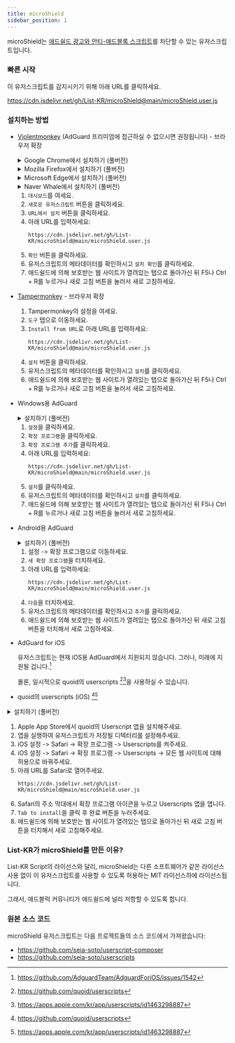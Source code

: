 ```yaml
---
title: microShield
sidebar_position: 1
---
```


microShield는 [애드쉴드 광고와 안티-애드블록 스크립트](https://www.ad-shield.io/)를 차단할 수 있는 유저스크립트입니다.

### 빠른 시작
이 유저스크립트를 감지시키기 위해 아래 URL를 클릭하세요.

https://cdn.jsdelivr.net/gh/List-KR/microShield@main/microShield.user.js

### 설치하는 방법
- [Violentmonkey](https://addons.mozilla.org/ko/firefox/addon/violentmonkey/) (AdGuard 프리미엄에 접근하실 수 없으시면 권장됩니다) - 브라우저 확장

  <details><summary>Google Chrome에서 설치하기 (풀버전)</summary>
  
  <ReactPlayer controls width='100%' height='100%' url='/video/microshield/violentmonkey/Chrome.webm' />

  </details>
  <details><summary>Mozilla Firefox에서 설치하기 (풀버전)</summary>
  
  <ReactPlayer controls width='100%' height='100%' url='/video/microshield/violentmonkey/Firefox.webm' />

  </details>
  <details><summary>Microsoft Edge에서 설치하기 (풀버전)</summary>
  
  <ReactPlayer controls width='100%' height='100%' url='/video/microshield/violentmonkey/Edge.webm' />

  </details>
  <details><summary>Naver Whale에서 설치하기 (풀버전)</summary>
  
  <ReactPlayer controls width='100%' height='100%' url='/video/microshield/violentmonkey/Whale.webm' />

  </details>


  1. `대시보드`를 여세요.
  2. `새로운 유저스크립트` 버튼을 클릭하세요.
  3. `URL에서 설치` 버튼을 클릭하세요.
  4. 아래 URL를 입력하세요:
      ```
      https://cdn.jsdelivr.net/gh/List-KR/microShield@main/microShield.user.js
      ```
  5. `확인` 버튼을 클릭하세요.
  6. 유저스크립트의 메타데이터를 확인하시고 `설치 확인`를 클릭하세요.
  7. 애드쉴드에 의해 보호받는 웹 사이트가 열려있는 탭으로 돌아가신 뒤 F5나 Ctrl + R를 누르거나 새로 고침 버튼을 눌러서 새로 고침하세요.

- [Tampermonkey](https://addons.mozilla.org/ko/firefox/addon/tampermonkey/) - 브라우저 확장
    1. Tampermonkey의 설정을 여세요.
    2. `도구` 탭으로 이동하세요.
    3. `Install from URL`로 아래 URL를 입력하세요:
        ```
        https://cdn.jsdelivr.net/gh/List-KR/microShield@main/microShield.user.js
        ```
    4. `설치` 버튼을 클릭하세요.
    5. 유저스크립트의 메타데이터를 확인하시고 `설치`를 클릭하세요.
    6. 애드쉴드에 의해 보호받는 웹 사이트가 열려있는 탭으로 돌아가신 뒤 F5나 Ctrl + R를 누르거나 새로 고침 버튼을 눌러서 새로 고침하세요.

- Windows용 AdGuard
  <details><summary>설치하기 (풀버전)</summary>
  
  <ReactPlayer controls width='100%' height='100%' url='/video/microshield/AdGuard/Windows.mp4' />

  </details>


  1. `설정`을 클릭하세요.
  2. `확장 프로그램`을 클릭하세요.
  3. `확장 프로그램 추가`를 클릭하세요.
  4. 아래 URL를 입력하세요:
      ```
      https://cdn.jsdelivr.net/gh/List-KR/microShield@main/microShield.user.js
      ```
  5. `설치`를 클릭하세요.
  6. 유저스크립트의 메타데이터를 확인하시고 `설치`를 클릭하세요.
  7. 애드쉴드에 의해 보호받는 웹 사이트가 열려있는 탭으로 돌아가신 뒤 F5나 Ctrl + R를 누르거나 새로 고침 버튼을 눌러서 새로 고침하세요.


- Android용 AdGuard
  <details><summary>설치하기 (풀버전)</summary>
  
  <ReactPlayer controls width='100%' height='100%' url='/video/microshield/AdGuard/Android.mp4' />

  </details>


  1. 설정 -> 확장 프로그램으로 이동하세요.
  2. `새 확장 프로그램`을 터치하세요.
  3. 아래 URL를 입력하세요:
      ```
      https://cdn.jsdelivr.net/gh/List-KR/microShield@main/microShield.user.js
      ```
  4. `다음`을 터치하세요.
  5. 유저스크립트의 메타데이터를 확인하시고 `추가`를 클릭하세요.
  6. 애드쉴드에 의해 보호받는 웹 사이트가 열려있는 탭으로 돌아가신 뒤 새로 고침 버튼을 터치해서 새로 고침하세요.


 - AdGuard for iOS

    유저스크립트는 현재 iOS용 AdGuard에서 지원되지 않습니다.
    그러나, 미래에 지원될 겁니다.[^1]
    
    몰론, 일시적으로 quoid의 userscripts [^2][^3]을 사용하실 수 있습니다.

 - quoid의 userscripts (iOS) [^2][^3]
  <details><summary>설치하기 (풀버전)</summary>
  
  <ReactPlayer controls width='100%' height='100%' url='/video/microshield/iOSUserscripts.mp4' />

  </details>


  1. Apple App Store에서 quoid의 Userscript 앱을 설치해주세요.
  2. 앱을 실행하여 유저스크립트가 저장될 디텍터리를 설정해주세요.
  3. iOS 설정 -> Safari -> 확장 프로그램 -> Userscripts를 켜주세요.
  4. iOS 설정 -> Safari -> 확장 프로그램 -> Userscripts -> 모든 웹 사이트에 대해 허용으로 바꿔주세요.
  5. 아래 URL를 Safari로 열어주세요.
      ```
      https://cdn.jsdelivr.net/gh/List-KR/microShield@main/microShield.user.js
      ```
  6. Safari의 주소 막대에서 확장 프로그램 아이콘을 누르고 Userscripts 앱을 엽니다.
  7.  `Tab to install`을 클릭 후 완료 버튼을 누러주세요.
  8. 애드쉴드에 의해 보호받는 웹 사이트가 열려있는 탭으로 돌아가신 뒤 새로 고침 버튼을 터치해서 새로 고침해주세요.


[^1]: https://github.com/AdguardTeam/AdguardForiOS/issues/1542
[^2]: https://github.com/quoid/userscripts
[^3]: https://apps.apple.com/kr/app/userscripts/id1463298887


### List-KR가 microShield를 만든 이유?
List-KR Script의 라이선스와 달리, microShield는 다른 소프트웨어가 같은 라이선스 사용 없이 이 유저스크립트를 사용할 수 있도록 허용하는 MIT 라이선스하에 라이선스됩니다.

그래서, 애드블럭 커뮤니티가 애드쉴드에 널리 저항할 수 있도록 합니다.

### 원본 소스 코드
microShield 유저스크립트는 다음 프로젝트들의 소스 코드에서 가져왔습니다:
 - https://github.com/seia-soto/userscript-composer
 - https://github.com/seia-soto/userscripts